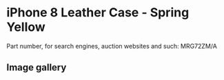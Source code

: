
# iPhone 8 Leather Case - Spring Yellow

Part number, for search engines, auction websites and such: MRG72ZM/A

## Image gallery

<div style={{ width: '100%', maxWidth: '768px' }}>
<GalleryComponent
    images={[
      {
        original: "/everysource/MRG72.webp",
        thumbnail: "/everypreview/MRG72.webp",
      },
      {
        original: "/everysource/MRG72_AV1_GOLD.webp",
        thumbnail: "/everypreview/MRG72_AV1_GOLD.webp",
      },
      {
        original: "/everysource/MRG72_AV1_SILVER.webp",
        thumbnail: "/everypreview/MRG72_AV1_SILVER.webp",
      },
      {
        original: "/everysource/MRG72_AV1_SPACE_GRAY.webp",
        thumbnail: "/everypreview/MRG72_AV1_SPACE_GRAY.webp",
      },
      {
        original: "/everysource/MRG72_AV2.webp",
        thumbnail: "/everypreview/MRG72_AV2.webp",
      }
    ]}
  />
</div>